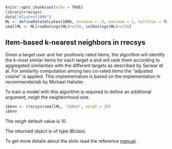 <!--
%\VignetteEngine{knitr::knitr}
%\VignetteIndexEntry{2.2 Item-based k-nearest neighbors}
-->

```r
knitr::opts_chunk$set(echo = TRUE)
library(rrecsys)
data("mlLatest100k")
ML <- defineData(mlLatest100k, minimum = .5, maximum = 5, halfStar = TRUE)
smallML <- ML[rowRatings(ML)>=250, colRatings(ML)>=150]
```

## Item-based k-nearest neighbors in rrecsys

Given a target user and her positively rated items, the algorithm will identify the k-most similar items for each target _a_ and will rank them according to aggregated similarities with the different targets as described by Sarwar et al. For similarity computation among two co-rated items the "adjusted cosine" is applied. This implementation is based on the implementation in recommenderlab by Michael Hahsler.

To train a model with this algorithm is required to define an additional argument, _neigh_ the neighborhood size.
```r
ibknn <- rrecsys(smallML, "ibknn", neigh = 20)
ibknn
```
The _neigh_ default value is 10.

The returned object is of type _IBclass_. 

To get more details about the slots read the reference [manual](https://cran.r-project.org/web/packages/rrecsys/rrecsys.pdf).

